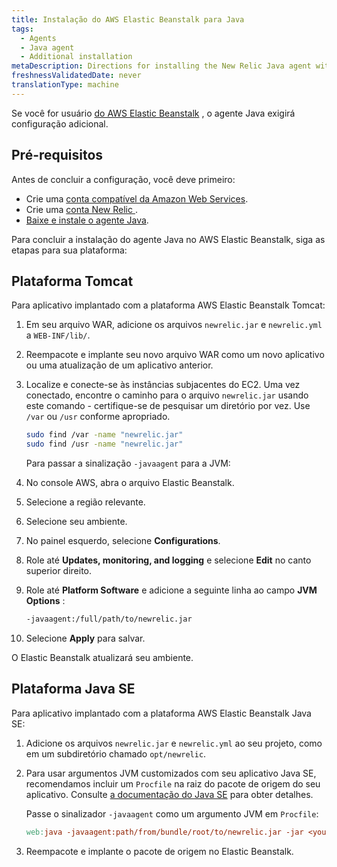 ```yaml
---
title: Instalação do AWS Elastic Beanstalk para Java
tags:
  - Agents
  - Java agent
  - Additional installation
metaDescription: Directions for installing the New Relic Java agent with Elastic Beanstalk.
freshnessValidatedDate: never
translationType: machine
---
```


Se você for usuário [do AWS Elastic Beanstalk](http://docs.amazonwebservices.com/elasticbeanstalk/latest/gsg/) , o agente Java exigirá configuração adicional.

## Pré-requisitos

Antes de concluir a configuração, você deve primeiro:

* Crie uma [conta compatível da Amazon Web Services](http://aws.amazon.com/elasticbeanstalk/).
* Crie uma [conta New Relic ](http://newrelic.com/signup).
* [Baixe e instale o agente Java](/docs/agents/java-agent/installation/java-agent-manual-installation).

Para concluir a instalação do agente Java no AWS Elastic Beanstalk, siga as etapas para sua plataforma:

## Plataforma Tomcat

Para aplicativo implantado com a plataforma AWS Elastic Beanstalk Tomcat:

1. Em seu arquivo WAR, adicione os arquivos `newrelic.jar` e `newrelic.yml` a `WEB-INF/lib/`.

2. Reempacote e implante seu novo arquivo WAR como um novo aplicativo ou uma atualização de um aplicativo anterior.

3. Localize e conecte-se às instâncias subjacentes do EC2. Uma vez conectado, encontre o caminho para o arquivo `newrelic.jar` usando este comando - certifique-se de pesquisar um diretório por vez. Use `/var` ou `/usr` conforme apropriado.

   ```sh
   sudo find /var -name "newrelic.jar"
   sudo find /usr -name "newrelic.jar"
   ```

   Para passar a sinalização `-javaagent` para a JVM:

4. No console AWS, abra o arquivo Elastic Beanstalk.

5. Selecione a região relevante.

6. Selecione seu ambiente.

7. No painel esquerdo, selecione <DNT>**Configurations**</DNT>.

8. Role até <DNT>**Updates, monitoring, and logging**</DNT> e selecione <DNT>**Edit**</DNT> no canto superior direito.

9. Role até <DNT>**Platform Software**</DNT> e adicione a seguinte linha ao campo <DNT>**JVM Options**</DNT> :

   ```sh
   -javaagent:/full/path/to/newrelic.jar
   ```

10. Selecione <DNT>**Apply**</DNT> para salvar.

O Elastic Beanstalk atualizará seu ambiente.

## Plataforma Java SE

Para aplicativo implantado com a plataforma AWS Elastic Beanstalk Java SE:

1. Adicione os arquivos `newrelic.jar` e `newrelic.yml` ao seu projeto, como em um subdiretório chamado `opt/newrelic`.

2. Para usar argumentos JVM customizados com seu aplicativo Java SE, recomendamos incluir um `Procfile` na raiz do pacote de origem do seu aplicativo. Consulte [a documentação do Java SE](https://docs.aws.amazon.com/elasticbeanstalk/latest/dg/java-se-platform.html) para obter detalhes.

   Passe o sinalizador `-javaagent` como um argumento JVM em `Procfile`:

   ```makefile
   web:java -javaagent:path/from/bundle/root/to/newrelic.jar -jar <your-application>.jar
   ```

3. Reempacote e implante o pacote de origem no Elastic Beanstalk.